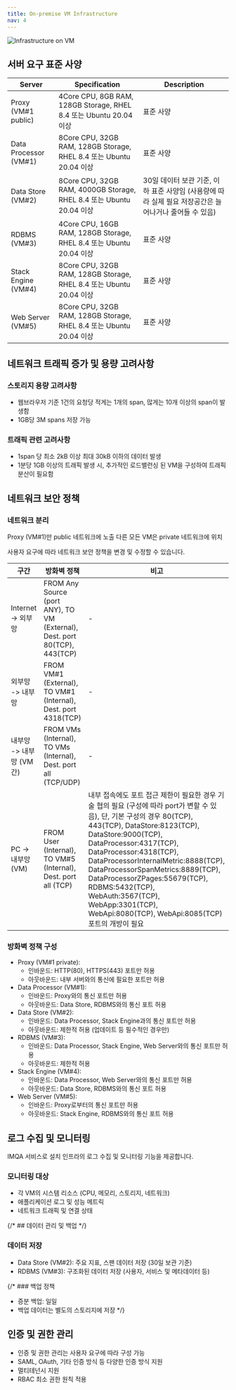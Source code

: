 ```yaml
---
title: On-premise VM Infrastructure
nav: 4
---
```


![Infrastructure on VM](/imqa-onpremise-vm.png)

## 서버 요구 표준 사양

|Server| Specification | Description |
| --- | --- | --- |
| Proxy (VM\#1 public) | 4Core CPU, 8GB RAM, 128GB Storage, RHEL 8.4 또는 Ubuntu 20.04 이상  | 표준 사양 |
| Data Processor (VM\#1) | 8Core CPU, 32GB RAM, 128GB Storage, RHEL 8.4 또는 Ubuntu 20.04 이상  | 표준 사양 |
| Data Store (VM\#2) | 8Core CPU, 32GB RAM, 4000GB Storage, RHEL 8.4 또는 Ubuntu 20.04 이상  | 30일 데이터 보관 기준, 이하 표준 사양임 (사용량에 따라 실제 필요 저장공간은 늘어나거나 줄어들 수 있음) |
| RDBMS (VM\#3) | 4Core CPU, 16GB RAM, 128GB Storage, RHEL 8.4 또는 Ubuntu 20.04 이상  | 표준 사양 |
| Stack Engine (VM\#4) | 8Core CPU, 32GB RAM, 128GB Storage, RHEL 8.4 또는 Ubuntu 20.04 이상  | 표준 사양 |
| Web Server (VM\#5) | 8Core CPU, 32GB RAM, 128GB Storage, RHEL 8.4 또는 Ubuntu 20.04 이상  | 표준 사양 |

## 네트워크 트래픽 증가 및 용량 고려사항

### 스토리지 용량 고려사항

- 웹브라우저 기준 1건의 요청당 적게는 1개의 span, 많게는 10개 이상의 span이 발생함
- 1GB당 3M spans 저장 가능

### 트래픽 관련 고려사항

- 1span 당 최소 2kB 이상 최대 30kB 이하의 데이터 발생
- 1분당 1GB 이상의 트래픽 발생 시, 추가적인 로드밸런싱 된 VM을 구성하여 트래픽 분산이 필요함

## 네트워크 보안 정책

### 네트워크 분리

Proxy (VM#1)만 public 네트워크에 노출 다른 모든 VM은 private 네트워크에 위치

사용자 요구에 따라 네트워크 보안 정책을 변경 및 수정할 수 있습니다.

| 구간                           | 방화벽 정책                                                                                | 비고                                                       |
| ---------------------------- | ------------------------------------------------------------------------------------- | -------------------------------------------------------- |
| Internet -> 외부망              | FROM Any Source (port ANY), TO VM (External), Dest. port 80(TCP), 443(TCP)           | \-                                                       |
| 외부망 \-> 내부망                 | FROM VM#1 (External), TO VM#1 (Internal), Dest. port 4318(TCP)                       | \-                                                       |
| 내부망 -> 내부망 (VM간)           | FROM VMs (Internal), TO VMs (Internal), Dest. port all (TCP/UDP)                      | \-                                                       |
| PC -> 내부망 (VM)               | FROM User (Internal), TO VM#5 (Internal), Dest. port all (TCP)               | 내부 접속에도 포트 접근 제한이 필요한 경우 기술 협의 필요 (구성에 따라 port가 변할 수 있음), 단, 기본 구성의 경우 80(TCP), 443(TCP), DataStore:8123(TCP), DataStore:9000(TCP), DataProcessor:4317(TCP), DataProcessor:4318(TCP), DataProcessorInternalMetric:8888(TCP), DataProcessorSpanMetrics:8889(TCP), DataProcessorZPages:55679(TCP), RDBMS:5432(TCP), WebAuth:3567(TCP), WebApp:3301(TCP), WebApi:8080(TCP), WebApi:8085(TCP) 포트의 개방이 필요  |

### 방화벽 정책 구성

- Proxy (VM\#1 private):
  - 인바운드: HTTP(80), HTTPS(443) 포트만 허용
  - 아웃바운드: 내부 서버와의 통신에 필요한 포트만 허용
- Data Processor (VM\#1):
  - 인바운드: Proxy와의 통신 포트만 허용
  - 아웃바운드: Data Store, RDBMS와의 통신 포트 허용
- Data Store (VM\#2):
  - 인바운드: Data Processor, Stack Engine과의 통신 포트만 허용
  - 아웃바운드: 제한적 허용 (업데이트 등 필수적인 경우만)
- RDBMS (VM\#3):
  - 인바운드: Data Processor, Stack Engine, Web Server와의 통신 포트만 허용
  - 아웃바운드: 제한적 허용
- Stack Engine (VM\#4):
  - 인바운드: Data Processor, Web Server와의 통신 포트만 허용
  - 아웃바운드: Data Store, RDBMS와의 통신 포트 허용
- Web Server (VM\#5):
  - 인바운드: Proxy로부터의 통신 포트만 허용
  - 아웃바운드: Stack Engine, RDBMS와의 통신 포트 허용

## 로그 수집 및 모니터링

IMQA 서비스로 설치 인프라의 로그 수집 및 모니터링 기능을 제공합니다.

### 모니터링 대상

- 각 VM의 시스템 리소스 (CPU, 메모리, 스토리지, 네트워크)
- 애플리케이션 로그 및 성능 메트릭
- 네트워크 트래픽 및 연결 상태

{/* ## 데이터 관리 및 백업 */}

### 데이터 저장

- Data Store (VM#2): 주요 지표, 스팬 데이터 저장 (30일 보관 기준)
- RDBMS (VM#3): 구조화된 데이터 저장 (사용자, 서비스 및 메타데이터 등)

{/* ### 백업 정책

- 증분 백업: 일일
- 백업 데이터는 별도의 스토리지에 저장 */}

## 인증 및 권한 관리

- 인증 및 권한 관리는 사용자 요구에 따라 구성 가능
- SAML, OAuth, 기타 인증 방식 등 다양한 인증 방식 지원
- 멀티테넌시 지원
- RBAC 최소 권한 원칙 적용
